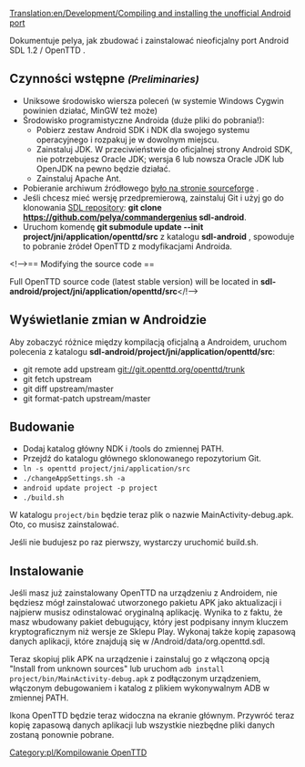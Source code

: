 [[Translation:en/Development/Compiling and installing the unofficial Android port]]
 
<!--[[Category:Compiling OpenTTD]]-->[[Category:pl/Kompilowanie OpenTTD]]
<!--{{Template:Todo|Very sparse}}-->{{pl/Do poprawki|Bardzo nieścisłe}}
Dokumentuje pelya, jak zbudować i zainstalować nieoficjalny port Android SDL 1.2 / OpenTTD .

== Czynności wstępne <small>''(Preliminaries)''</small> ==

* Uniksowe środowisko wiersza poleceń (w systemie Windows Cygwin powinien działać, MinGW też może)
* Środowisko programistyczne Androida (duże pliki do pobrania!):
** Pobierz zestaw Android SDK i NDK dla swojego systemu operacyjnego i rozpakuj je w dowolnym miejscu.
** Zainstaluj JDK. W przeciwieństwie do oficjalnej strony Android SDK, nie potrzebujesz Oracle JDK; wersja 6 lub nowsza Oracle JDK lub OpenJDK na pewno będzie działać.
** Zainstaluj Apache Ant.
* Pobieranie archiwum źródłowego [https://sourceforge.net/projects/libsdl-android/files/apk/OpenTTD/  było na stronie sourceforge ] .
* Jeśli chcesz mieć wersję przedpremierową, zainstaluj Git i użyj go do klonowania [https://github.com/pelya/commandergenius SDL repository]: '''git clone https://github.com/pelya/commandergenius sdl-android'''.
* Uruchom komendę '''git submodule update --init project/jni/application/openttd/src''' z katalogu  '''sdl-android''' , spowoduje to pobranie źródeł OpenTTD z modyfikacjami Androida.

<!-->== Modifying the source code ==

Full OpenTTD source code (latest stable version) will be located in '''sdl-android/project/jni/application/openttd/src'''</!-->

== Wyświetlanie zmian w Androidzie ==

Aby zobaczyć różnice między kompilacją oficjalną a Androidem, uruchom polecenia z katalogu '''sdl-android/project/jni/application/openttd/src''':

* git remote add upstream git://git.openttd.org/openttd/trunk
* git fetch upstream
* git diff upstream/master
* git format-patch upstream/master

== Budowanie ==
* Dodaj katalog główny NDK i <SDK root directory>/tools do zmiennej PATH.
* Przejdź do katalogu głównego sklonowanego repozytorium Git.
* <code>ln -s openttd project/jni/application/src</code>
* <code>./changeAppSettings.sh -a</code>
* <code>android update project -p project</code>
* <code>./build.sh</code>

W katalogu  <code>project/bin</code> będzie teraz plik o nazwie MainActivity-debug.apk. Oto, co musisz zainstalować.

Jeśli nie budujesz po raz pierwszy, wystarczy uruchomić build.sh.

== Instalowanie ==
Jeśli masz już zainstalowany OpenTTD na urządzeniu z Androidem, nie będziesz mógł zainstalować utworzonego pakietu APK jako aktualizacji i najpierw musisz odinstalować oryginalną aplikację. Wynika to z faktu, że masz wbudowany pakiet debugujący, który jest podpisany innym kluczem kryptograficznym niż wersje ze Sklepu Play. Wykonaj także kopię zapasową danych aplikacji, które znajdują się w <internal storage>/Android/data/org.openttd.sdl.

Teraz skopiuj plik APK na urządzenie i zainstaluj go z włączoną opcją "Install from unknown sources"  lub uruchom <code>adb install project/bin/MainActivity-debug.apk</code> z podłączonym urządzeniem, włączonym debugowaniem i katalog z plikiem wykonywalnym ADB w zmiennej PATH.

Ikona OpenTTD będzie teraz widoczna na ekranie głównym. Przywróć teraz kopię zapasową danych aplikacji lub wszystkie niezbędne pliki danych zostaną ponownie pobrane.